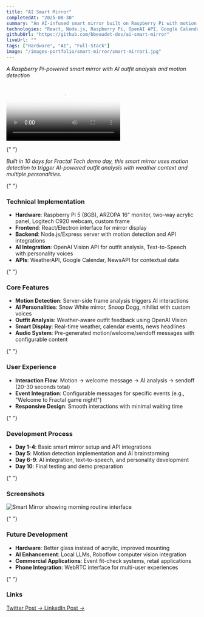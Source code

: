 ```yaml
---
title: "AI Smart Mirror"
completedAt: "2025-08-30"
summary: "An AI-infused smart mirror built on Raspberry Pi with motion detection and outfit analysis"
technologies: "React, Node.js, Raspberry Pi, OpenAI API, Google Calendar API, WeatherAPI, NewsAPI"
githubUrl: "https://github.com/bbeaudet-dev/ai-smart-mirror"
liveUrl: ""
tags: ["Hardware", "AI", "Full-Stack"]
image: "/images-portfolio/smart-mirror/smart-mirror1.jpg"
---
```


_A Raspberry Pi-powered smart mirror with AI outfit analysis and motion detection_

<div className="my-8">
  <video
    controls
    className="w-full max-w-2xl mx-auto rounded-lg shadow-lg"
    poster="/images-portfolio/smart-mirror.jpg"
  >
    <source
      src="/images-portfolio/smart-mirror/smart-mirror-demo-30sec.mp4"
      type="video/mp4"
    />
    Your browser does not support the video tag.
  </video>
</div>

{" "}

<p className="text-base leading-relaxed mb-6">
  <em>
    Built in 10 days for Fractal Tech demo day, this smart mirror
    uses motion detection to trigger AI-powered outfit analysis with weather
    context and multiple personalities.
  </em>
</p>

{" "}

<div className="mt-8">
  <h3 className="text-lg font-semibold mb-3">Technical Implementation</h3>
  <ul className="list-disc list-inside space-y-1 text-sm mb-6">
    <li>
      <strong>Hardware</strong>: Raspberry Pi 5 (8GB), ARZOPA 16" monitor,
      two-way acrylic panel, Logitech C920 webcam, custom frame
    </li>
    <li>
      <strong>Frontend</strong>: React/Electron interface for mirror display
    </li>
    <li>
      <strong>Backend</strong>: Node.js/Express server with motion detection and
      API integrations
    </li>
    <li>
      <strong>AI Integration</strong>: OpenAI Vision API for outfit analysis,
      Text-to-Speech with personality voices
    </li>
    <li>
      <strong>APIs</strong>: WeatherAPI, Google Calendar, NewsAPI for contextual
      data
    </li>
  </ul>
</div>

{" "}

<div className="mt-8">
  <h3 className="text-lg font-semibold mb-3">Core Features</h3>
  <ul className="list-disc list-inside space-y-1 text-sm mb-6">
    <li>
      <strong>Motion Detection</strong>: Server-side frame analysis triggers AI
      interactions
    </li>
    <li>
      <strong>AI Personalities</strong>: Snow White mirror, Snoop Dogg, nihilist
      with custom voices
    </li>
    <li>
      <strong>Outfit Analysis</strong>: Weather-aware outfit feedback using
      OpenAI Vision
    </li>
    <li>
      <strong>Smart Display</strong>: Real-time weather, calendar events, news
      headlines
    </li>
    <li>
      <strong>Audio System</strong>: Pre-generated motion/welcome/sendoff
      messages with configurable content
    </li>
  </ul>
</div>

{" "}

<div className="mt-8">
  <h3 className="text-lg font-semibold mb-3">User Experience</h3>
  <ul className="list-disc list-inside space-y-1 text-sm mb-6">
    <li>
      <strong>Interaction Flow</strong>: Motion → welcome message → AI analysis
      → sendoff (20-30 seconds total)
    </li>
    <li>
      <strong>Event Integration</strong>: Configurable messages for specific
      events (e.g., "Welcome to Fractal game night!")
    </li>
    <li>
      <strong>Responsive Design</strong>: Smooth interactions with minimal
      waiting time
    </li>
  </ul>
</div>

{" "}

<div className="mt-8">
  <h3 className="text-lg font-semibold mb-3">Development Process</h3>
  <ul className="list-disc list-inside space-y-1 text-sm mb-6">
    <li>
      <strong>Day 1-4</strong>: Basic smart mirror setup and API integrations
    </li>
    <li>
      <strong>Day 5</strong>: Motion detection implementation and AI
      brainstorming
    </li>
    <li>
      <strong>Day 6-9</strong>: AI integration, text-to-speech, and personality
      development
    </li>
    <li>
      <strong>Day 10</strong>: Final testing and demo preparation
    </li>
  </ul>
</div>

{" "}

<div className="mt-8">
  <h3 className="text-lg font-semibold mb-3">Screenshots</h3>
  <Image
    src="/images-portfolio/smart-mirror.jpg"
    alt="Smart Mirror showing morning routine interface"
    width={800}
    height={600}
    className="rounded-lg my-4"
  />
</div>

{" "}

<div className="mt-8">
  <h3 className="text-lg font-semibold mb-3">Future Development</h3>
  <ul className="list-disc list-inside space-y-1 text-sm mb-6">
    <li>
      <strong>Hardware</strong>: Better glass instead of acrylic, improved
      mounting
    </li>
    <li>
      <strong>AI Enhancement</strong>: Local LLMs, Roboflow computer vision
      integration
    </li>
    <li>
      <strong>Commercial Applications</strong>: Event fit-check systems, retail
      applications
    </li>
    <li>
      <strong>Phone Integration</strong>: WebRTC interface for multi-user
      experiences
    </li>
  </ul>
</div>

{" "}

<div className="mt-8">
  <h3 className="text-lg font-semibold mb-3">Links</h3>
  <div className="flex gap-4">
    <a
      href="https://x.com/ben_beaudet/status/1961182161161339212"
      target="_blank"
      rel="noopener noreferrer"
      className="text-blue-500 hover:text-blue-700 underline"
    >
      Twitter Post →
    </a>
    <a
      href="https://www.linkedin.com/feed/update/urn:li:activity:7367228911371358208/"
      target="_blank"
      rel="noopener noreferrer"
      className="text-blue-500 hover:text-blue-700 underline"
    >
      LinkedIn Post →
    </a>
  </div>
</div>
